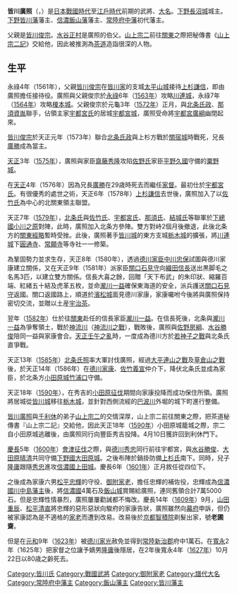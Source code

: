 {{Infobox Officeholder
| name= 皆川廣照
| image= Minagawa Hiroteru.jpg
| caption= 

| office={{link-ja|常陸府中藩|常陸府中藩}}藩主
| term_start= 1623年
| term_end= 1625年
| predecessor= {{link-ja|六鄉政乘|六郷政乗}}
| successor= {{link-ja|皆川隆庸|皆川隆庸}}

| office1={{link-ja|飯山藩|飯山藩}}藩主
| term_start1= 1603年
| term_end1= 1609年
| predecessor1= {{small|新設}}
| successor1= {{link-ja|堀直寄|堀直寄}}

| office2={{link-ja|皆川藩|皆川藩}}藩主
| term_start2= 1576年
| term_end2= 1603年
| predecessor2= {{small|新設}}
| successor2= 空缺{{small|（下一任：{{link-ja|松平重則|松平重則}}）}}

| birth_date=1548年<br>（[[天文_(後奈良天皇)|天文]]17年）
| birth_place=
| death_date={{death date and age|1628|1|28|1548}}<br>（[[寬永|寬永]]4年12月22日）
| death_place= 
| module  = {{日本武士|child=yes
|時代= [[日本戰國時代|日本戰國時代]]－[[江戶時代|江戶時代]]前期
|幼名= 
|改名= 廣照→老甫齋（法名）
|别名= 又三郎（通稱）
|諡号= 
|神号= 
|戒名= 三清院殿善翁慶勝大居士
|洗禮名= 
|墓所= [[栃木縣|栃木縣]][[栃木市|栃木市]][[皆川城|皆川城]]內町的金剛寺
|朝廷官位= [[從四位下|從四位下]]、[[山城守|山城守]]
|幕府職位= 
|主君= [[宇都宮國綱|宇都宮國綱]]→[[瀧川一益|瀧川一益]]→[[北條氏直|北條氏直]]→[[德川家康|德川家康]]→[[松平忠輝|松平忠輝]]→[[德川秀忠|德川秀忠]]→[[德川家光|家光]]
|藩= [[下野|下野]][[皆川藩|皆川藩]]主→[[信濃|信濃]][[飯山藩|飯山藩]]主→[[常陸|常陸]][[府中藩|府中藩]]主
|氏族= [[皆川氏|皆川氏]]
|父= [[皆川俊宗|皆川俊宗]]
|母= [[水谷治持|水谷治持]]的女兒
|養父= 
|養母= 
|兄= [[皆川廣勝|廣勝]]
|弟= [[皆川廣秀|廣秀]]、[[皆川廣長|廣長]]、[[皆川廣忠|廣忠]]
|姐妹= 
|正室= [[中御門宣綱|中御門宣綱]]的女兒（[[北條氏政|北條氏政]]的養女）
|側室= 
|子= [[皆川勝照|勝照]]、[[皆川隆庸|隆庸]]、[[皆川宗富|宗富]]
|女= [[結城晴朝|結城晴朝]]養女
|養子= 
|養女= 
 }}
}}
'''皆川廣照'''（{{jpn|j=皆川 広照|kana=みながわ ひろてる|rm=Minagawa Hiroteru|kyu=皆川 廣照}}，{{bd|1548年||1628年|1月28日|}}）是[[日本戰國時代|日本戰國時代]]至[[江戶時代|江戶時代]]前期的武將、[[大名_(稱謂)|大名]]。[[下野|下野]][[長沼城|長沼城]]城主。[[下野|下野]][[皆川藩|皆川藩]]藩主、[[信濃|信濃]][[飯山藩|飯山藩]]藩主、[[常陸|常陸]][[府中藩|府中藩]]初代藩主。

父親是[[皆川俊宗|皆川俊宗]]。[[水谷正村|水谷正村]]是廣照的伯父。[[山上宗二|山上宗二]]前往[[关东地方|關東]]之際把秘傳書《[[山上宗二記|山上宗二記]]》交給他，因此被推測為[[茶道|茶道]]造詣很深的人物。

== 生平 ==
永祿4年（1561年），父親[[皆川俊宗|皆川俊宗]]在[[皆川家|皆川家]]的支城[[太平山城|太平山城]]接待[[上杉謙信|上杉謙信]]，即由廣照擔任接待役。廣照與父親俊宗於[[永祿|永祿]]6年（[[1563年|1563年]]）攻略[[川連城|川連城]]，永祿7年（[[1564年|1564年]]）攻略[[榎本城|榎本城]]。父親俊宗於元龜3年（[[1572年|1572年]]）正月，與[[北条氏政|北条氏政]]、[[那須資胤|那須資胤]]聯手，佔領主家[[宇都宮氏|宇都宮氏]]的居城[[宇都宮城|宇都宮城]]，廣照受命將[[宇都宮廣綱|宇都宮廣綱]]幽閉起來。

[[皆川俊宗|皆川俊宗]]於天正元年（1573年）聯合[[北条氏政|北条氏政]]與上杉方戰於[[關宿城|關宿城]]時戰死，兄長[[皆川广胜|廣勝]]成為當主。

[[天正_(日本)|天正]]3年（[[1575年|1575年]]），廣照與家臣[[齋藤秀隆|齋藤秀隆]]攻陷[[佐野氏|佐野氏]]家臣[[平野久國|平野久國]]守備的[[粟野城|粟野城]]。

在[[天正_(日本)|天正]]4年（1576年）因為兄長[[皆川廣勝|廣勝]]在29歳時死去而繼任[[家督|家督]]。最初仕於[[宇都宮氏|宇都宮氏]]。有很優秀的處世之術，天正6年（1578年）[[上杉謙信|上杉謙信]]去世後，廣照加入了以[[佐竹氏|佐竹氏]]為中心的北關東領主聯盟。

天正7年（[[1579年|1579年]]），[[北条氏|北条氏]]與[[佐竹氏|佐竹氏]]、[[宇都宮氏|宇都宮氏]]、[[那須氏|那須氏]]、[[結城氏|結城氏]]等聯軍於[[下總國|下總國]][[小川之原|小川之原]]對陣，此時，廣照加入北条方參陣。雙方對峙2個月後撤退，此後北条方的[[關東經略|關東經略]]暫時受挫。此後，廣照著手[[皆川城|皆川城]]的東方支城[[栃木城|栃木城]]的擴張，將[[川連城|川連城]]下[[圓通寺|圓通寺]]、[[常願寺|常願寺]]等寺社一一修築。

為鞏固勢力並求生存，天正8年（1580年），透過[[德川氏|德川家臣]][[中川忠保|中川忠保]]試圖與德川家康建立關係，又在天正9年（1581年）派家臣[[關口石見守|關口石見守]]向[[織田信長|織田信長]]送出黒脚毛之名馬3匹，以建立雙方關係。信長大喜之餘，回贈「天下布武」的朱印狀、縮羅百端、紅緒五十結及虎革五枚，並命[[瀧川一益|瀧川一益]]確保東海道的安全，派兵護送[[關口石見守|關口石見守]]返國。關口返國路上，順道於[[濱松城|濱松城]]面見德川家康，家康囑咐今後將與廣照保持密切交流，並贈以土産[[宇治茶|宇治茶]]。

翌年（[[1582年|1582年]]）仕於往[[关东地方|關東]]赴任的信長家臣[[瀧川一益|瀧川一益]]。在信長死後，北条與[[瀧川一益|瀧川一益]]為爭奪領土，戰於[[神流川|神流川]]（[[神流川之戰|神流川之戰]]），戰敗後，廣照與[[佐野房綱|佐野房綱]]、[[水谷勝俊|水谷勝俊]]陪同一益與家康會合。[[天正壬午之亂|天正壬午之亂]]時，一度成為德川方於[[若神子之戰|若神子之戰]]與北条氏直爭戰。

天正13年（[[1585年|1585年]]）[[北条氏照|北条氏照]]率大軍討伐廣照，經過[[大平連山之戰|大平連山之戰]]及[[草倉山之戰|草倉山之戰]]後，於天正14年（1586年）在[[德川家康|德川家康]]、[[佐竹義宣|佐竹義宣]]仲介下，降伏北条氏並成為家臣，於北条方[[小田原城|小田原城]][[竹浦口|竹浦口]]守備。

天正18年（[[1590年|1590年]]），在秀吉的[[小田原征伐|小田原征伐]]期間向家康投降而成功保住所領。廣照將居城從[[皆川城|皆川城]]移往[[栃木城|栃木城]]，並針對西側流經的[[巴波川|巴波川]]外堀的城下町進行整備。

[[皆川廣照|皆川廣照]]與[[千利休|千利休]]的弟子[[山上宗二|山上宗二]]的交情深厚，山上宗二前往關東之際，把茶道秘傳書『山上宗二記』交給他，因此天正18年（[[1590年|1590年]]）小田原城籠城之際，宗二自小田原城逃離後，由廣照同行向豐臣秀吉投降。4月10日獲許回到利休門下。

[[慶長|慶長]]5年（[[1600年|1600年]]）[[會津征伐|會津征伐]]之際，與[[德川秀忠|德川秀忠]]同行前往宇都宮，與[[水谷勝俊|水谷勝俊]]、[[大田原晴清|大田原晴清]]共同守備[[下野國|下野國]][[大田原城|大田原城]]。之後布陣於鍋掛防備[[上杉氏|上杉氏]]南下。同時，兒子[[皆川隆庸|隆庸]]跟隨[[德川秀忠|秀忠]]進攻[[信濃國|信濃國]][[上田城|上田城]]。慶長6年（[[1601年|1601年]]）正月敘任從四位下。

之後成為家康六男[[松平忠輝|松平忠輝]]的守役、[[御附家老|御附家老]]，擔任忠輝的補佐役，忠輝成為[[信濃國|信濃國]][[川中島藩主|川中島藩主]]後，將[[信濃國|信濃國]]4萬石及[[飯山城|飯山城]]賞賜給廣照，連同舊領合計7萬5000石。但是忠輝性情暴烈，廣照屢屢勸誡都不悔改。慶長14年（[[1609年|1609年]]）9月，[[山田重辰|山田重辰]]、[[松平清直|松平清直]]將忠輝的惡形惡狀向駿府的家康告狀，廣照雖然向[[幕府|幕府]]申訴，但仍被家康認為是不適格的[[家老|家老]]而遭到改易。改易後於[[京都|京都]][[智積院|智積院]]剃髮出家，號'''老圃齋'''。

但是在[[元和_(後水尾天皇)|元和]]9年（[[1623年|1623年]]）被[[德川家光|德川家光]]赦免並得到[[常陸|常陸]][[新治郡|新治郡]]府中1萬石。在[[寬永|寬永]]2年（1625年）把家督之位讓予嫡男[[皆川隆庸|隆庸]]後隱居，在2年後寬永4年（[[1627年|1627年]]）10月22日以80歳之齡死去。

{{皆川藩主|皆川氏||1576年－1603年}}
{{飯山藩主|皆川氏||1603年－1609年}}
{{常陸府中藩主|皆川氏|初代|1623年－1625年}}
{{Normdaten}}

[[Category:皆川氏|Category:皆川氏]]
[[Category:戰國武將|Category:戰國武將]]
[[Category:御附家老|Category:御附家老]]
[[Category:譜代大名|Category:譜代大名]]
[[Category:常陸府中藩主|Category:常陸府中藩主]]
[[Category:飯山藩主|Category:飯山藩主]]
[[Category:皆川藩主|Category:皆川藩主]]